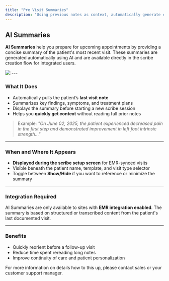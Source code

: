 ```yaml
---
title: "Pre Visit Summaries"
description: "Using previous notes as context, automatically generate customizable AI Summaries ahead of each visit."
---
```


## AI Summaries

**AI Summaries** help you prepare for upcoming appointments by providing a concise summary of the patient's most recent visit. These summaries are generated automatically using AI and are available directly in the scribe creation flow for integrated users.

<Frame>
  <img src="/images/ai-summaries.png" />
</Frame>
---

### What It Does

* Automatically pulls the patient’s **last visit note**
* Summarizes key findings, symptoms, and treatment plans
* Displays the summary before starting a new scribe session
* Helps you **quickly get context** without reading full prior notes

> Example:
> *"On June 02, 2025, the patient experienced decreased pain in the first step and demonstrated improvement in left foot intrinsic strength..."*

---

### When and Where It Appears

* **Displayed during the scribe setup screen** for EMR-synced visits
* Visible beneath the patient name, template, and visit type selector
* Toggle between **Show/Hide** if you want to reference or minimize the summary

---

### Integration Required

AI Summaries are only available to sites with **EMR integration enabled**. The summary is based on structured or transcribed content from the patient's last documented visit.

---

### Benefits

* Quickly reorient before a follow-up visit
* Reduce time spent rereading long notes
* Improve continuity of care and patient personalization

<Info> For more information on details how to this up, please contact sales or your customer support manager. </Info>